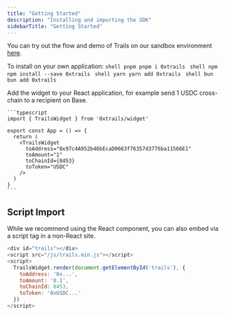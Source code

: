 ```yaml
---
title: "Getting Started"
description: "Installing and importing the SDK"
sidebarTitle: "Getting Started"
---
```


You can try out the flow and demo of Trails on our sandbox environment [here](https://demo.trails.build/widget). 

To install on your own application:
<Steps>
  <Step title="Install the SDK">
    <CodeGroup>
    ```shell pnpm
    pnpm i 0xtrails
    ```
    ```shell npm
    npm install --save 0xtrails
    ```
    ```shell yarn
    yarn add 0xtrails
    ```
    ```shell bun
    bun add 0xtrails
    ```
    </CodeGroup>
  </Step>
  
  <Step title="Import and Use the Widget">
    Add the widget to your React application, for example send 1 USDC cross-chain to a recipient on Base.

    ```typescript
    import { TrailsWidget } from '0xtrails/widget'

    export const App = () => {
      return (
        <TrailsWidget
          toAddress="0x97c4A952b46bEcaD0663f76357d3776ba11566E1"
          toAmount="1" 
          toChainId={8453}
          toToken="USDC"
        />
      )
    }
    ```
  </Step>
</Steps>


## Script Import

While we recommend using the React component, you can also embed via a script tag in a non-React site.

```js
<div id="trails"></div>
<script src="/js/trails.min.js"></script>
<script>
  TrailsWidget.render(document.getElementById('trails'), {
    toAddress: '0x...',
    toAmount: '0.1',
    toChainId: 8453,
    toToken: '0xUSDC...'
  })
</script>
```